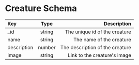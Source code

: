 # Creature Schema

| Key         |  Type  |                     Description |
| :---------- | :----: | ------------------------------: |
| \_id        | string |   The unique id of the creature |
| name        | string |        The name of the creature |
| description | number | The description of the creature |
| image       | string |    Link to the creature's image |
